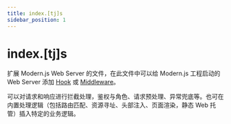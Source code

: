 ```yaml
---
title: index.[tj]s
sidebar_position: 1
---
```


# index.[tj]s

扩展 Modern.js Web Server 的文件，在此文件中可以给 Modern.js 工程启动的 Web Server 添加 [Hook](/apis/app/runtime/web-server/hook) 或 [Middleware](/apis/app/runtime/web-server/middleware)。

可以对请求和响应进行拦截处理，鉴权与角色、请求预处理、异常兜底等。也可在内置处理逻辑（包括路由匹配、资源寻址、头部注入、页面渲染，静态 Web 托管）插入特定的业务逻辑。
